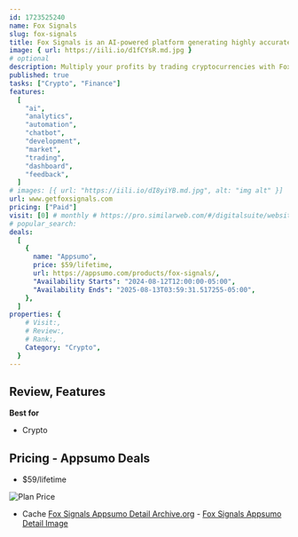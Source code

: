 ```yaml
---
id: 1723525240
name: Fox Signals
slug: fox-signals
title: Fox Signals is an AI-powered platform generating highly accurate cryptocurrency buy signals
image: { url: https://iili.io/d1fCYsR.md.jpg }
# optional
description: Multiply your profits by trading cryptocurrencies with Fox SignalsFox Signals boasts a success rate higher than 90%
published: true
tasks: ["Crypto", "Finance"]
features:
  [
    "ai",
    "analytics",
    "automation",
    "chatbot",
    "development",
    "market",
    "trading",
    "dashboard",
    "feedback",
  ]
# images: [{ url: "https://iili.io/dI8yiYB.md.jpg", alt: "img alt" }]
url: www.getfoxsignals.com
pricing: ["Paid"]
visit: [0] # monthly # https://pro.similarweb.com/#/digitalsuite/websiteanalysis/home
# popular_search:
deals:
  [
    {
      name: "Appsumo",
      price: $59/lifetime,
      url: https://appsumo.com/products/fox-signals/,
      "Availability Starts": "2024-08-12T12:00:00-05:00",
      "Availability Ends": "2025-08-13T03:59:31.517255-05:00",
    },
  ]
properties: {
    # Visit:,
    # Review:,
    # Rank:,
    Category: "Crypto",
  }
---
```


## Review, Features

**Best for**

- Crypto

## Pricing - Appsumo Deals

- $59/lifetime

<Img src="https://iili.io/d1ntAtS.png" alt="Plan Price" />

- Cache [Fox Signals Appsumo Detail Archive.org](https://web.archive.org/web/*/https://appsumo.com/products/fox-signals/) - [Fox Signals Appsumo Detail Image](https://iili.io/d1ntvHv.png)
